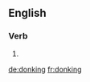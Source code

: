 ==English==

===Verb===
{{head|en}}

# {{present participle of|donk}}

[[de:donking]]
[[fr:donking]]
